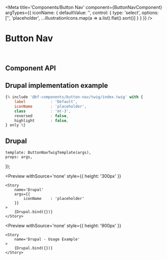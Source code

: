 


<Meta 
    title='Components/Button Nav' 
    component={ButtonNavComponent}
    argTypes={{
        iconName: {
            defaultValue: '',
            control: {
                type: 'select',
                options: ['', 'placeholder', ...illustrationIcons.map(a => a.list).flat().sort()]
            }
        }
    }}
/>


# Button Nav

<br/>



## Component API

<Props of={ButtonNavComponent} />



## Drupal implementation example

```jsx
{% include '@bf-components/button-nav/twig/index.twig' with {
    label           : 'Default',
    iconName        : 'placeholder',
    class           : 'mt-3',
    reversed        : false,
    highlight       : false,
} only %}
```

## Drupal

    template: ButtonNavTwigTemplate(args),
    props: args,
});


<Preview
    withSource='none'
    style={{ height: '300px' }}
>
    <Story 
        name='Drupal'
        args={{
            iconName    : 'placeholder'
        }}
    >
        {Drupal.bind({})}
    </Story>
</Preview>


<Preview
    withSource='none'
    style={{ height: '900px' }}
>
    <Story 
        name='Drupal - Usage Example'
    >
        {Drupal.bind({})}
    </Story>
</Preview>